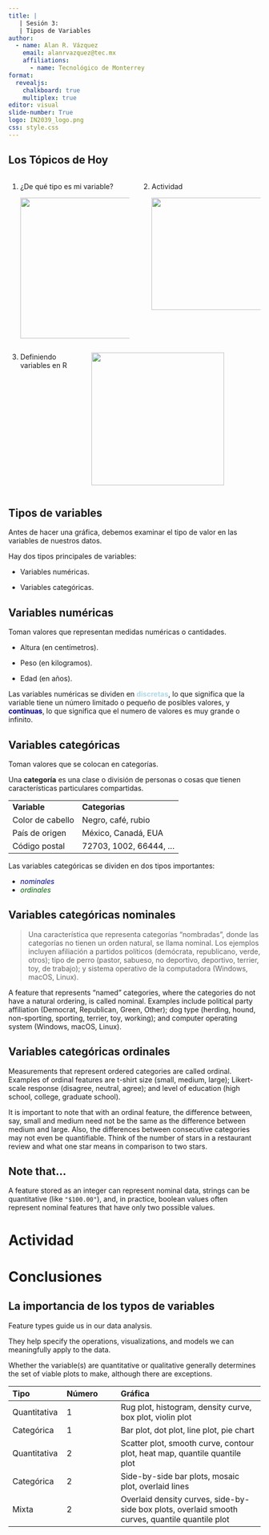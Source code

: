 ```yaml
---
title: |
   | Sesión 3: 
   | Tipos de Variables  
author: 
  - name: Alan R. Vázquez
    email: alanrvazquez@tec.mx
    affiliations:
      - name: Tecnológico de Monterrey
format: 
  revealjs:
    chalkboard: true
    multiplex: true
editor: visual
slide-number: True
logo: IN2039_logo.png
css: style.css
---
```


## Los Tópicos de Hoy

::: columns
::: {.column width="50%"}
1.  ¿De qué tipo es mi variable?

    ![](images/clipboard-148304512.png){fig-align="center" width="281"}
:::

::: {.column width="50%"}
2.  Actividad

    ![](images/clipboard-4224793803.png){fig-align="left" width="224"}\
:::
:::

::: columns
::: {.column width="30%"}
3.  Definiendo variables en R
:::

::: {.column width="70%"}
![](images/clipboard-4021595969.png){width="265"}
:::
:::

## Tipos de variables

Antes de hacer una gráfica, debemos examinar el tipo de valor en las variables de nuestros datos.

Hay dos tipos principales de variables:

-   Variables numéricas.

-   Variables categóricas.

## Variables numéricas

Toman valores que representan medidas numéricas o cantidades.

-   Altura (en centímetros).

-   Peso (en kilogramos).

-   Edad (en años).

Las variables numéricas se dividen en [**discretas**]{style="color:lightblue;"}, lo que significa que la variable tiene un número limitado o pequeño de posibles valores, y [**continuas**]{style="color:darkblue;"}, lo que significa que el numero de valores es muy grande o infinito.

## Variables categóricas

Toman valores que se colocan en categorías.

Una **categoría** es una clase o división de personas o cosas que tienen características particulares compartidas.

|                  |                         |
|------------------|-------------------------|
| **Variable**     | **Categorias**          |
| Color de cabello | Negro, café, rubio      |
| País de origen   | México, Canadá, EUA     |
| Código postal    | 72703, 1002, 66444, ... |

Las variables categóricas se dividen en dos tipos importantes:

-   [*nominales*]{style="color:darkblue;"}
-   [*ordinales*]{style="color:darkgreen;"}

## Variables categóricas nominales

> Una característica que representa categorías "nombradas", donde las categorías no tienen un orden natural, se llama nominal. Los ejemplos incluyen afiliación a partidos políticos (demócrata, republicano, verde, otros); tipo de perro (pastor, sabueso, no deportivo, deportivo, terrier, toy, de trabajo); y sistema operativo de la computadora (Windows, macOS, Linux).

A feature that represents “named” categories, where the categories do not have a natural ordering, is called nominal. Examples include political party affiliation (Democrat, Republican, Green, Other); dog type (herding, hound, non-sporting, sporting, terrier, toy, working); and computer operating system (Windows, macOS, Linux).

## Variables categóricas ordinales

Measurements that represent ordered categories are called ordinal. Examples of ordinal features are t-shirt size (small, medium, large); Likert-scale response (disagree, neutral, agree); and level of education (high school, college, graduate school).

::: notes
It is important to note that with an ordinal feature, the difference between, say, small and medium need not be the same as the difference between medium and large. Also, the differences between consecutive categories may not even be quantifiable. Think of the number of stars in a restaurant review and what one star means in comparison to two stars.
:::

## Note that...

A feature stored as an integer can represent nominal data, strings can be quantitative (like `"$100.00"`), and, in practice, boolean values often represent nominal features that have only two possible values.

# Actividad

# Conclusiones

## La importancia de los typos de variables

Feature types guide us in our data analysis.

They help specify the operations, visualizations, and models we can meaningfully apply to the data.

Whether the variable(s) are quantitative or qualitative generally determines the set of viable plots to make, although there are exceptions.

| Tipo         | Número | Gráfica                                                                                         |
|:---------------|:---------------|:----------------------------------------|
| Quantitativa | 1      | Rug plot, histogram, density curve, box plot, violin plot                                       |
| Categórica   | 1      | Bar plot, dot plot, line plot, pie chart                                                        |
| Quantitativa | 2      | Scatter plot, smooth curve, contour plot, heat map, quantile quantile plot                      |
| Categórica   | 2      | Side-by-side bar plots, mosaic plot, overlaid lines                                             |
| Mixta        | 2      | Overlaid density curves, side-by-side box plots, overlaid smooth curves, quantile quantile plot |
